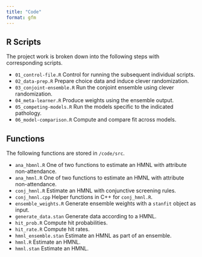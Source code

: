 ```yaml
---
title: "Code"
format: gfm
---
```


## R Scripts

The project work is broken down into the following steps with corresponding scripts.

- `01_control-file.R` Control for running the subsequent individual scripts.
- `02_data-prep.R` Prepare choice data and induce clever randomization.
- `03_conjoint-ensemble.R` Run the conjoint ensemble using clever randomization.
- `04_meta-learner.R` Produce weights using the ensemble output.
- `05_competing-models.R` Run the models specific to the indicated pathology.
- `06_model-comparison.R` Compute and compare fit across models.

## Functions

The following functions are stored in `/code/src`.

- `ana_hbmnl.R` One of two functions to estimate an HMNL with attribute non-attendance.
- `ana_hmnl.R` One of two functions to estimate an HMNL with attribute non-attendance.
- `conj_hmnl.R` Estimate an HMNL with conjunctive screening rules.
- `conj_hmnl.cpp` Helper functions in C++ for `conj_hmnl.R`.
- `ensemble_weights.R` Generate ensemble weights with a `stanfit` object as input.
- `generate_data.stan` Generate data according to a HMNL.
- `hit_prob.R` Compute hit probabilities.
- `hit_rate.R` Compute hit rates.
- `hmnl_ensemble.stan` Estimate an HMNL as part of an ensemble.
- `hmnl.R` Estimate an HMNL.
- `hmnl.stan` Estimate an HMNL.
